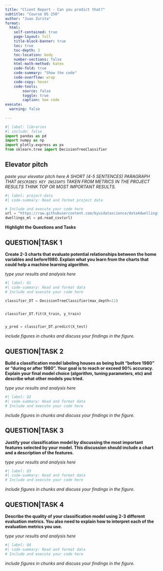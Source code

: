 ```yaml
---
title: "Client Report - Can you predict that?"
subtitle: "Course DS 250"
author: "Juan Zurita"
format:
  html:
    self-contained: true
    page-layout: full
    title-block-banner: true
    toc: true
    toc-depth: 3
    toc-location: body
    number-sections: false
    html-math-method: katex
    code-fold: true
    code-summary: "Show the code"
    code-overflow: wrap
    code-copy: hover
    code-tools:
        source: false
        toggle: true
        caption: See code
execute: 
  warning: false
    
---
```


```python
#| label: libraries
#| include: false
import pandas as pd
import numpy as np
import plotly.express as px
from sklearn.tree import DecisionTreeClassifier
```


## Elevator pitch

_paste your elevator pitch here_
_A SHORT (4-5 SENTENCES) PARAGRAPH THAT `DESCRIBES KEY INSIGHTS` TAKEN FROM METRICS IN THE PROJECT RESULTS THINK TOP OR MOST IMPORTANT RESULTS._

```python
#| label: project-data
#| code-summary: Read and format project data

# Include and execute your code here
url = "https://raw.githubusercontent.com/byuidatascience/data4dwellings/master/data-raw/dwellings_ml/dwellings_ml.csv"
dwellings_ml = pd.read_csv(url)

```

__Highlight the Questions and Tasks__

## QUESTION|TASK 1

__Create 2-3 charts that evaluate potential relationships between the home variables and before1980. Explain what you learn from the charts that could help a machine learning algorithm.__

_type your results and analysis here_

```python
#| label: Q1
#| code-summary: Read and format data
# Include and execute your code here

classifier_DT = DecisionTreeClassifier(max_depth=11)


classifier_DT.fit(X_train, y_train)


y_pred = classifier_DT.predict(X_test)

```

_include figures in chunks and discuss your findings in the figure._

## QUESTION|TASK 2

__Build a classification model labeling houses as being built “before 1980” or “during or after 1980”. Your goal is to reach or exceed 90% accuracy. Explain your final model choice (algorithm, tuning parameters, etc) and describe what other models you tried.__

_type your results and analysis here_

```python
#| label: Q2
#| code-summary: Read and format data
# Include and execute your code here


```

_include figures in chunks and discuss your findings in the figure._


## QUESTION|TASK 3

__Justify your classification model by discussing the most important features selected by your model. This discussion should include a chart and a description of the features.__

_type your results and analysis here_

```python
#| label: Q3
#| code-summary: Read and format data
# Include and execute your code here


```

_include figures in chunks and discuss your findings in the figure._


## QUESTION|TASK 4

__Describe the quality of your classification model using 2-3 different evaluation metrics. You also need to explain how to interpret each of the evaluation metrics you use.__

_type your results and analysis here_

```python
#| label: Q4
#| code-summary: Read and format data
# Include and execute your code here


```

_include figures in chunks and discuss your findings in the figure._